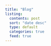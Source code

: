 ---
title: "Blog"
listing:
  contents: post
  sort: "date desc"
  type: default         
  categories: true      
  feed: true        
---

